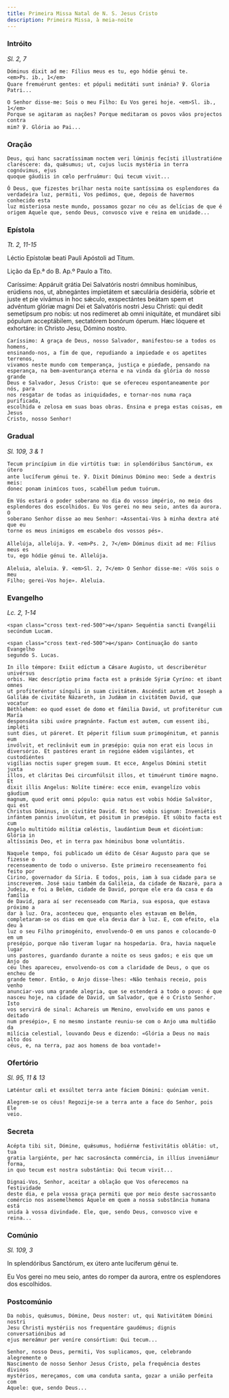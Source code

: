 ```yaml
---
title: Primeira Missa Natal de N. S. Jesus Cristo
description: Primeira Missa, à meia-noite
---
```


### Intróito

<em>Sl. 2, 7</em>

<div class="side-by-side not-content">

    Dóminus dixit ad me: Fílius meus es tu, ego hódie génui te.
    <em>Ps. ib., 1</em>
    Quare fremuérunt gentes: et pópuli meditáti sunt inánia? ℣. Gloria Patri...

    O Senhor disse-me: Sois o meu Filho: Eu Vos gerei hoje. <em>Sl. ib., 1</em>
    Porque se agitaram as nações? Porque meditaram os povos vãos projectos contra
    mim? ℣. Glória ao Pai...

</div>

### Oração

<div class="side-by-side not-content">

    Deus, qui hanc sacratíssimam noctem veri lúminis fecísti illustratióne
    claréscere: da, quǽsumus; ut, cujus lucis mystéria in terra cognóvimus, ejus
    quoque gáudiis in cœlo perfruámur: Qui tecum vivit...

    Ó Deus, que fizestes brilhar nesta noite santíssima os esplendores da
    verdadeira luz, permiti, Vos pedimos, que, depois de havermos conhecido esta
    luz misteriosa neste mundo, possamos gozar no céu as delícias de que é
    origem Aquele que, sendo Deus, convosco vive e reina em unidade...

</div>

### Epístola

<em>Tt. 2, 11-15</em>

<div class="side-by-side not-content">

Léctio Epístolæ beati Pauli Apóstoli ad Titum.

Lição da Ep.ª do B. Ap.º Paulo a Tito.

  <span>
    Caríssime: Appáruit grátia Dei Salvatóris nostri ómnibus homínibus, erúdiens
    nos, ut, abnegántes impietátem et sæculária desidéria, sóbrie et juste et
    pie vivámus in hoc sǽculo, exspectántes beátam spem et advéntum glóriæ magni
    Dei et Salvatóris nostri Jesu Christi: qui dedit semetípsum pro nobis: ut
    nos redímeret ab omni iniquitáte, et mundáret sibi pópulum acceptábilem,
    sectatórem bonórum óperum. Hæc lóquere et exhortáre: in Christo Jesu, Dómino
    nostro.

    Caríssimo: A graça de Deus, nosso Salvador, manifestou-se a todos os homens,
    ensinando-nos, a fim de que, repudiando a impiedade e os apetites terrenos,
    vivamos neste mundo com temperança, justiça e piedade, pensando na
    esperança, na bem-aventurança eterna e na vinda da glória do nosso grande
    Deus e Salvador, Jesus Cristo: que se ofereceu espontaneamente por nós, para
    nos resgatar de todas as iniquidades, e tornar-nos numa raça purificada,
    escolhida e zelosa em suas boas obras. Ensina e prega estas coisas, em Jesus
    Cristo, nosso Senhor!

</div>

### Gradual

<em>Sl. 109, 3 & 1</em>

<div class="side-by-side not-content">

    Tecum princípium in die virtútis tuæ: in splendóribus Sanctórum, ex útero
    ante lucíferum génui te. ℣. Dixit Dóminus Dómino meo: Sede a dextris meis:
    donec ponam inimícos tuos, scabéllum pedum tuórum.

    Em Vós estará o poder soberano no dia do vosso império, no meio dos
    esplendores dos escolhidos. Eu Vos gerei no meu seio, antes da aurora. O
    soberano Senhor disse ao meu Senhor: «Assentai-Vos à minha dextra até que eu
    torne os meus inimigos em escabelo dos vossos pés».

    Allelúja, allelúja. ℣. <em>Ps. 2, 7</em> Dóminus dixit ad me: Fílius meus es
    tu, ego hódie génui te. Allelúja.

    Aleluia, aleluia. ℣. <em>Sl. 2, 7</em> O Senhor disse-me: «Vós sois o meu
    Filho; gerei-Vos hoje». Aleluia.

</div>

### Evangelho

<em>Lc. 2, 1-14</em>

<div class="side-by-side not-content">

    <span class="cross text-red-500">✠</span> Sequéntia sancti Evangélii
    secúndum Lucam.

    <span class="cross text-red-500">✠</span> Continuação do santo Evangelho
    segundo S. Lucas.

    In illo témpore: Exiit edíctum a Cǽsare Augústo, ut describerétur univérsus
    orbis. Hæc descríptio prima facta est a prǽside Sýriæ Cyríno: et ibant omnes
    ut profiteréntur sínguli in suam civitátem. Ascéndit autem et Joseph a
    Galilǽa de civitáte Názareth, in Judǽam in civitátem David, quæ vocatur
    Béthlehem: eo quod esset de domo et fámilia David, ut profiterétur cum María
    desponsáta sibi uxóre prægnánte. Factum est autem, cum essent ibi, impléti
    sunt dies, ut páreret. Et péperit fílium suum primogénitum, et pannis eum
    invólvit, et reclinávit eum in præsépio: quia non erat eis locus in
    diversório. Et pastóres erant in regióne eádem vigilántes, et custodiéntes
    vigílias noctis super gregem suum. Et ecce, Angelus Dómini stetit juxta
    illos, et cláritas Dei circumfúlsit illos, et timuérunt timóre magno. Et
    dixit illis Angelus: Nolíte timére: ecce enim, evangelízo vobis gáudium
    magnum, quod erit omni pópulo: quia natus est vobis hódie Salvátor, qui est
    Christus Dóminus, in civitáte David. Et hoc vobis signum: Inveniétis
    infántem pannis involútum, et pósitum in præsépio. Et súbito facta est cum
    Angelo multitúdo milítiæ cœléstis, laudántium Deum et dicéntium: Glória in
    altíssimis Deo, et in terra pax hóminibus bonæ voluntátis.

    Naquele tempo, foi publicado um édito de César Augusto para que se fizesse o
    recenseamento de todo o universo. Este primeiro recenseamento foi feito por
    Cirino, governador da Síria. E todos, pois, iam à sua cidade para se
    inscreverem. José saiu também da Galileia, da cidade de Nazaré, para a
    Judeia, e foi a Belém, cidade de David, porque ele era da casa e da família
    de David, para aí ser recenseado com Maria, sua esposa, que estava próximo a
    dar à luz. Ora, aconteceu que, enquanto eles estavam em Belém,
    completaram-se os dias em que ela devia dar à luz. E, com efeito, ela deu à
    luz o seu Filho primogénito, envolvendo-O em uns panos e colocando-O em um
    presépio, porque não tiveram lugar na hospedaria. Ora, havia naquele lugar
    uns pastores, guardando durante a noite os seus gados; e eis que um Anjo do
    céu lhes apareceu, envolvendo-os com a claridade de Deus, o que os encheu de
    grande temor. Então, o Anjo disse-lhes: «Não tenhais receio, pois venho
    anunciar-vos uma grande alegria, que se estenderá a todo o povo: é que
    nasceu hoje, na cidade de David, um Salvador, que é o Cristo Senhor. Isto
    vos servirá de sinal: Achareis um Menino, envolvido em uns panos e deitado
    num presépio», E no mesmo instante reuniu-se com o Anjo uma multidão da
    milícia celestial, louvando Deus e dizendo: «Glória a Deus no mais alto dos
    céus, e, na terra, paz aos homens de boa vontade!»

</div>

### Ofertório

<em>Sl. 95, 11 & 13</em>

<div class="side-by-side not-content">

    Læténtur cœli et exsúltet terra ante fáciem Dómini: quóniam venit.

    Alegrem-se os céus! Regozije-se a terra ante a face do Senhor, pois Ele
    veio.

</div>

### Secreta

<div class="side-by-side not-content">

    Acépta tibi sit, Dómine, quǽsumus, hodiérnæ festivitátis oblátio: ut, tua
    gratia largiénte, per hæc sacrosáncta commércia, in illíus inveniámur forma,
    in quo tecum est nostra substántia: Qui tecum vivit...

    Dignai-Vos, Senhor, aceitar a oblação que Vos oferecemos na festividade
    deste dia, e pela vossa graça permiti que por meio deste sacrossanto
    comércio nos assemelhemos Àquele em quem a nossa substância humana está
    unida à vossa divindade. Ele, que, sendo Deus, convosco vive e reina...

</div>

### Comúnio

<em>Sl. 109, 3</em>

<div class="side-by-side not-content">

In splendóribus Sanctórum, ex útero ante lucíferum génui te.

  <span>
    Eu Vos gerei no meu seio, antes do romper da aurora, entre os esplendores
    dos escolhidos.

</div>

### Postcomúnio

<div class="side-by-side not-content">

    Da nobis, quǽsumus, Dómine, Deus noster: ut, qui Nativitátem Dómini nostri
    Jesu Christi mystériis nos frequentáre gaudémus; dignis conversatiónibus ad
    ejus mereámur per veníre consórtium: Qui tecum...

    Senhor, nosso Deus, permiti, Vos suplicamos, que, celebrando alegremente o
    Nascimento de nosso Senhor Jesus Cristo, pela frequência destes divinos
    mystérios, mereçamos, com uma conduta santa, gozar a união perfeita com
    Aquele: que, sendo Deus...

</div>
